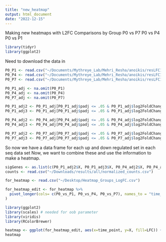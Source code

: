 ```yaml
---
title: "new_heatmap"
output: html_document
date: "2022-12-15"
---
```

Making new heatmaps with L2FC 
Comparisons by Group 
P0 vs P7
P0 vs P4
P0 vs P1 

```r
library(tidyr)
library(ggplot2)
```

Need to download the data in 
```r
P0_P1 <- read.csv("~/Documents/Mythreye_Lab/Mehri_Resha/anoikis/resLFC1_5_0vs1.csv")
P0_P4 <- read.csv("~/Documents/Mythreye_Lab/Mehri_Resha/anoikis/resLFC1_5_0vs4.csv")
P0_P7 <- read.csv("~/Documents/Mythreye_Lab/Mehri_Resha/anoikis/resLFC1_5_0vs7.csv")
```

```r
P0_P1_adj <- na.omit(P0_P1)
P0_P4_adj <- na.omit(P0_P4)
P0_P7_adj <- na.omit(P0_P7)
```

```r
P0_P1_adj2 <- P0_P1_adj[P0_P1_adj$padj <= .05 & P0_P1_adj$log2FoldChange >= 1.5, ]
P0_P1_adj3 <- P0_P1_adj[P0_P1_adj$padj <= .05 & P0_P1_adj$log2FoldChange <= -1.5, ]

P0_P4_adj2 <- P0_P4_adj[P0_P4_adj$padj <= .05 & P0_P4_adj$log2FoldChange >= 1.5, ]
P0_P4_adj3 <- P0_P4_adj[P0_P4_adj$padj <= .05 & P0_P4_adj$log2FoldChange <= -1.5, ]

P0_P7_adj2 <- P0_P7_adj[P0_P7_adj$padj <= .05 & P0_P7_adj$log2FoldChange >= 1.5, ]
P0_P7_adj3 <- P0_P7_adj[P0_P7_adj$padj <= .05 & P0_P7_adj$log2FoldChange <= -1.5, ]
```

So now we have a data frame for each up and down regulated set in each seq data set 
Now, we want to combine these and use the information to make a heatmap. 

```r
sigGenes <- as.list(c(P0_P1_adj2$X, P0_P1_adj3$X, P0_P4_adj2$X, P0_P4_adj3$X, P0_P7_adj2$X, P0_P7_adj3$X))
counts <- read.csv("~/Downloads/results/all/normalized_counts.csv")
```

```r
for_heatmap <- read.csv("~/Desktop/Heatmap_Groups_LogFC.csv")

for_heatmap_edit <- for_heatmap %>%
  pivot_longer(cols= c(P0_vs_P1, P0_vs_P4, P0_vs_P7), names_to = "time_point", values_to= "LFC"
)
```

```r
library(ggplot2)
library(scales) # needed for oob parameter
library(viridis)
library(RColorBrewer)
```


```r
heatmap <- ggplot(for_heatmap_edit, aes(x=time_point, y=X, fill=LFC)) + geom_raster() + scale_fill_distiller(palette = "RdBu") + theme(axis.text.x=element_text(angle=65, hjust=1), axis.text.y=element_blank(), axis.ticks.y=element_blank())
heatmap
```
